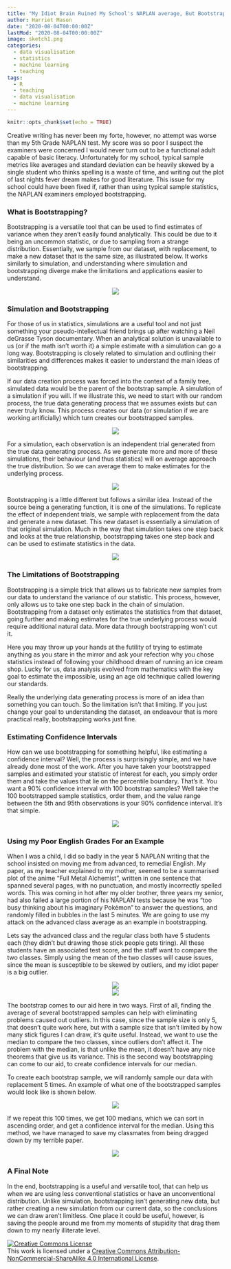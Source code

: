```yaml
---
title: "My Idiot Brain Ruined My School's NAPLAN average, But Bootstrapping Could Have Saved it"
author: Harriet Mason
date: "2020-08-04T00:00:00Z"
lastMod: "2020-08-04T00:00:00Z"
image: sketch1.png
categories:
  - data visualisation
  - statistics
  - machine learning
  - teaching
tags:
  - R
  - teaching
  - data visualisation
  - machine learning
---
```


```r
knitr::opts_chunk$set(echo = TRUE)
```
Creative writing has never been my forte, however, no attempt was worse than my 5th Grade NAPLAN test. My score was so poor I suspect the examiners were concerned I would never turn out to be a functional adult capable of basic literacy.  Unfortunately for my school,  typical sample metrics like averages and standard deviation can be heavily skewed by a single student who thinks spelling is a waste of time, and writing out the plot of last nights fever dream makes for good literature. This issue for my school could have been fixed if, rather than using typical sample statistics, the NAPLAN examiners employed bootstrapping. 

### What is Bootstrapping?
Bootstrapping is a versatile tool that can be used to find estimates of variance when they aren't easily found analytically. This could be due to it being an uncommon statistic, or due to sampling from a strange distribution. Essentially, we sample from our dataset, with replacement, to make a new dataset that is the same size, as illustrated below.  It works similarly to simulation, and understanding where simulation and bootstrapping diverge make the limitations and applications easier to understand.  

<center>
![](sketch9.png)
</center>


### Simulation and Bootstrapping
For those of us in statistics, simulations are a useful tool and not just something your pseudo-intellectual friend brings up after watching a Neil deGrasse Tyson documentary. When an analytical solution is unavailable to us  (or if the math isn't worth it) a simple estimate with a simulation can go a long way. Bootstrapping is closely related to simulation and outlining their similarities and differences makes it easier to understand the main ideas of bootstrapping.  

If our data creation process was forced into the context of a family tree, simulated data would be the parent of the bootstrap sample. A simulation of a simulation if you will. If we illustrate this, we need to start with our random process, the true data generating process that we assumes exists but can never truly know. This process creates our data (or simulation if we are working artificially) which turn creates our bootstrapped samples.  

<center>
![](sketch1.png)
</center>

For a simulation, each observation is an independent trial generated from the true data generating process. As we generate more and more of these simulations, their behaviour (and thus statistics) will on average approach the true distribution. So we can average them to make estimates for the underlying process.  

<center>
![](sketch2.png)
</center>
  
Bootstrapping is a little different but follows a similar idea. Instead of the source being a generating function, it is one of the simulations. To replicate the effect of independent trials, we sample with replacement from the data and generate a new dataset. This new dataset is essentially a simulation of that original simulation. Much in the way that simulation takes one step back and looks at the true relationship, bootstrapping takes one step back and can be used to estimate statistics in the data.   

<center>
![](sketch3.png)
</center>
  
### The Limitations of Bootstrapping
Bootstrapping is a simple trick that allows us to fabricate new samples from our data to understand the variance of our statistic.  This process, however, only allows us to take one step back in the chain of simulation. Bootstrapping from a dataset only estimates the statistics from that dataset, going further and making estimates for the true underlying process would require additional natural data. More data through bootstrapping won't cut it.   

Here you may throw up your hands at the futility of trying to estimate anything as you stare in the mirror and ask your refection why you chose statistics instead of following your childhood dream of running an ice cream shop. Lucky for us, data analysis evolved from mathematics with the key goal to estimate the impossible, using an age old technique called lowering our standards.    

Really the underlying data generating process is more of an idea than something you can touch. So the limitation isn't that limiting. If you just change your goal to understanding the dataset, an endeavour that is more practical really, bootstrapping works just fine.  

### Estimating Confidence Intervals
How can we use bootstrapping for something helpful, like estimating a confidence interval? Well, the process is surprisingly simple, and we have already done most of the work. After you have taken your bootstrapped samples and  estimated your statistic of interest for each, you simply order them and take the values that lie on the percentile boundary. That's it. You want a 90% confidence interval with 100 bootstrap samples? Well take the 100 bootstrapped sample statistics, order them, and the value range between the 5th and 95th observations is your 90% confidence interval. It's that simple. 

<center>
![](sketch4.png)
</center>

  
### Using my Poor English Grades For an Example
When I was a child, I did so badly in the year 5 NAPLAN writing that the school insisted on moving me from advanced, to remedial English.  My paper, as my teacher explained to my mother, seemed to be a summarised plot of the anime "Full Metal Alchemist", written in one sentence that spanned several pages, with no punctuation, and mostly incorrectly spelled words. This was coming in hot after my older brother,  three years my senior, had also failed a large portion of his NAPLAN tests because he was "too busy thinking about his imaginary Pokémon" to answer the questions, and randomly filled in bubbles in the last 5 minutes. We are going to use my attack on the advanced class average as an example in bootstrapping.  

Lets say the advanced class and the regular class both have 5 students each (they didn't but drawing those stick people gets tiring). All these students have an associated test score, and the staff want to compare the two classes.  Simply using the mean of the two classes will cause issues, since the mean is susceptible to be skewed by outliers, and my idiot paper is a big outlier.  

<center>
![](sketch6.png)
</center>  

<center>
![](sketch6.5.png)
</center>
  
The bootstrap comes to our aid here in two ways. First of all, finding the average of several bootstrapped samples can help with eliminating problems caused out outliers. In this case, since the sample size is only 5, that doesn't quite work here, but with a sample size that isn't limited by how many stick figures I can draw, it's quite useful. Instead, we want to use the median to compare the two classes, since outliers don't affect it. The problem with the median, is that unlike the mean, it doesn't have any nice theorems that give us its variance. This is the second way bootstrapping can come to our aid, to create confidence intervals for our median.   

To create each bootstrap sample, we will randomly sample our data with replacement 5 times. An example of what one of the bootstrapped samples would look like is shown below. 

<center>
![](sketch7.png)
</center>
  
If we repeat this 100 times, we get 100 medians, which we can sort in ascending order, and get a confidence interval for the median.   Using this method, we have managed to save my classmates from being dragged down by my terrible paper.

<center>
![](sketch8.png)
</center>

### A Final Note
In the end, bootstrapping is a useful and versatile tool, that can help us when we are using less conventional statistics or have an unconventional distribution. Unlike simulation, bootstrapping isn't generating new data, but rather creating a new simulation from our current data, so the conclusions we can draw aren't limitless. One place it could be useful, however, is saving the people around me from my moments of stupidity that drag them down to my nearly illiterate level.

<a rel="license" href="http://creativecommons.org/licenses/by-nc-sa/4.0/"><img alt="Creative Commons License" style="border-width:0" src="https://i.creativecommons.org/l/by-nc-sa/4.0/88x31.png" /></a><br />This work is licensed under a <a rel="license" href="http://creativecommons.org/licenses/by-nc-sa/4.0/">Creative Commons Attribution-NonCommercial-ShareAlike 4.0 International License</a>.